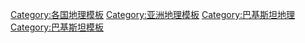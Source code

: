 [[Category:各国地理模板|Category:各国地理模板]]
[[Category:亚洲地理模板|Category:亚洲地理模板]]
[[Category:巴基斯坦地理|Category:巴基斯坦地理]]
[[Category:巴基斯坦模板|Category:巴基斯坦模板]]